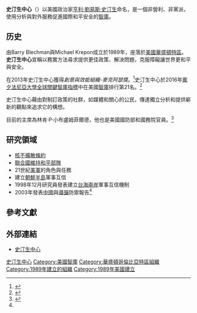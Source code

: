 {{infobox organization
|abbreviation = 史汀生
|motto        = ''以創新思考改變世界''
|formation    = {{start date and age|1989}}
|type         = [[智庫|智庫]]
|headquarters = 1211 Connecticut Avenue NW, 8th Floor 
|location     = {{USA}}[[華盛頓特區|華盛頓特區]]
|leader_title = 總裁
|budget= 收益: $5,700,677<br>花費: $6,128,410<br>([[Fiscal_year|FYE 2014]])<ref>{{cite web | url=http://990s.foundationcenter.org/990_pdf_archive/521/521640938/521640938_201412_990.pdf?_ga=1.71992400.252723860.1438188414 | title=The Stimson Center | date=31 December 2014 | website=Foundation Center | accessdate=12 September 2016 | archive-date=2016-10-11 | archive-url=https://web.archive.org/web/20161011154853/http://990s.foundationcenter.org/990_pdf_archive/521/521640938/521640938_201412_990.pdf?_ga=1.71992400.252723860.1438188414 | dead-url=no }}</ref>
|leader_name  = [http://www.stimson.org/experts/brian-finlay/ Brian Finlay]
|website      = [http://stimson.org/ stimson.org]
}}

 
'''史汀生中心'''（{{lang-en|The Stimson Center}}）以美國政治家[[亨利·劉易斯·史汀生|亨利·劉易斯·史汀生]]命名，是一個非營利、非黨派，使用分析與對外服務促進國際和平安全的[[智庫|智庫]]。

==历史==
由Barry Blechman與Michael Krepon成立於1989年，座落於[[美國|美國]][[華盛頓特區|華盛頓特區]]。'''史汀生中心'''宣稱以務實方法尋求提供更佳政策、解決問題，克服障礙讓世界更和平與安全。

在2013年史汀生中心獲得''創意與效能組織-麥克阿瑟獎''。<ref>{{cite web|title=MacArthur Award|url=https://www.macfound.org/videos/388//|accessdate=2015-07-20|archive-date=2015-07-23|archive-url=https://web.archive.org/web/20150723003853/https://www.macfound.org/videos/388//|dead-url=no}}</ref>史汀生中心於2016年[[賓夕法尼亞大學|賓夕法尼亞大學]][[智庫與公民社會計畫#全球關鍵智庫指標|全球關鍵智庫指標]]中在美國[[智庫|智庫]]排行第21名。<ref>{{cite web|title=The 2016 Global Go To Think Tank Index|website=UPenn.edu|publisher=[[University_of_Pennsylvania|University of Pennsylvania]]|date=2017-01-26|url=http://repository.upenn.edu/cgi/viewcontent.cgi?article=1011&context=think_tanks|accessdate=2017-03-20|archive-date=2020-05-06|archive-url=https://web.archive.org/web/20200506073048/https://repository.upenn.edu/cgi/viewcontent.cgi?referer=&httpsredir=1&article=1011&context=think_tanks|dead-url=no}}</ref>

史汀生中心藉由對制訂政策的社群，如媒體和關心的公民，傳達獨立分析和提供嶄新的觀點來追求它的構想。

目前的主席為林肯·P·小布盧姆菲爾德，他也是美國國防部和國務院官員。<ref name = sias>{{cite web | title = 史汀生中心（The Stimson Center） | url = http://www.sias.org.cn/jg/info_29.aspx?itemid=497 | publisher = 上海市美国问题研究所 | language = zh-cn | date = 2013-01-29 | accessdate = 2018-07-03 | archive-date = 2018-07-03 | archive-url = https://web.archive.org/web/20180703075847/http://www.sias.org.cn/jg/info_29.aspx?itemid=497 | dead-url = no }}</ref>

== 研究領域 ==
* [[核不擴散條約|核不擴散條約]]
* [[聯合國維持和平部隊|聯合國維持和平部隊]]
* 21世紀[[美軍|美軍]]的角色與任務
* 建立[[朝鮮半島|朝鮮半島]]軍事互信
* 1998年12月研究員{{tsl|en|Keneth W. Allen|肯尼斯·艾倫}}發表建立[[台海兩岸|台海兩岸]]軍事互信機制
* 2003年發表[[中國|中國]]與[[導彈|導彈]]防禦報告<ref name = sias />

== 參考文獻 ==
{{Reflist}}

==外部連結==
{{commons category|Henry L. Stimson Center}}
*[http://stimson.org 史汀生中心]{{Wayback|url=http://stimson.org/ |date=20180616103326 }}

[[Category:史汀生中心|]]
[[Category:美國智庫|Category:美國智庫]]
[[Category:華盛頓哥倫比亞特區組織|Category:華盛頓哥倫比亞特區組織]]
[[Category:1989年建立的組織|Category:1989年建立的組織]]
[[Category:1989年美國建立|Category:1989年美國建立]]